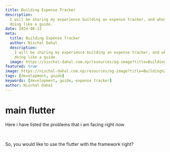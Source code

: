 ```yaml
---
title: Building Expense Tracker
description:
  I will be sharing my experience building an expense tracker, and what am i
  doing like a guide.
date: 2024-08-12
meta:
  title: Building Expense Tracker
  author: Nischal Dahal
  description:
    I will be sharing my experience building an expense tracker, and what am i
    doing like a guide.
  image: https://nischal-dahal.com.np/resources/og-image?title=Building%20Expense%20Tracker?&date=2024-08-12
featured: true
image: https://nischal-dahal.com.np/resources/og-image?title=Building%20Expense%20Tracker&date=2024-08-12
tags: [development, guide]
keywords: [development, guide, expense tracker]
author: Nischal Dahal
---
```


# main flutter

Here i have listed the problems that i am facing right now

<br />

So, you would like to use the flutter with the framework right?
